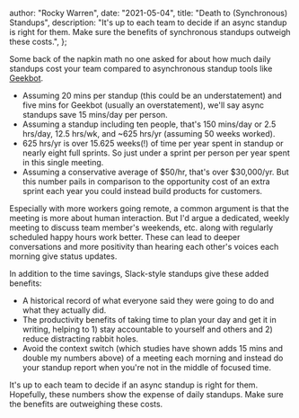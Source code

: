 
  author: "Rocky Warren",
  date: "2021-05-04",
  title: "Death to (Synchronous) Standups",
  description:
    "It's up to each team to decide if an async standup is right for them. Make sure the benefits of synchronous standups outweigh these costs.",
};


Some back of the napkin math no one asked for about how much daily standups cost your team compared to asynchronous standup tools like [Geekbot](https://geekbot.com/).

- Assuming 20 mins per standup (this could be an understatement) and five mins for Geekbot (usually an overstatement), we'll say async standups save 15 mins/day per person.
- Assuming a standup including ten people, that's 150 mins/day or 2.5 hrs/day, 12.5 hrs/wk, and ~625 hrs/yr (assuming 50 weeks worked).
- 625 hrs/yr is over 15.625 weeks(!) of time per year spent in standup or nearly eight full sprints. So just under a sprint per person per year spent in this single meeting.
- Assuming a conservative average of $50/hr, that's over $30,000/yr. But this number pails in comparison to the opportunity cost of an extra sprint each year you could instead build products for customers.

Especially with more workers going remote, a common argument is that the meeting is more about human interaction. But I'd argue a dedicated, weekly meeting to discuss team member's weekends, etc. along with regularly scheduled happy hours work better. These can lead to deeper conversations and more positivity than hearing each other's voices each morning give status updates.

In addition to the time savings, Slack-style standups give these added benefits:

- A historical record of what everyone said they were going to do and what they actually did.
- The productivity benefits of taking time to plan your day and get it in writing, helping to 1) stay accountable to yourself and others and 2) reduce distracting rabbit holes.
- Avoid the context switch (which studies have shown adds 15 mins and double my numbers above) of a meeting each morning and instead do your standup report when you're not in the middle of focused time.

It's up to each team to decide if an async standup is right for them. Hopefully, these numbers show the expense of daily standups. Make sure the benefits are outweighing these costs.
